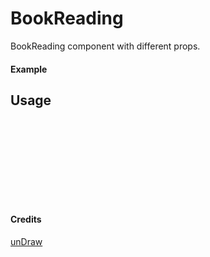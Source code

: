 
<Meta of={BookReading} title="unDraw/BookReading" />

# BookReading

BookReading component with different props.

#### Example

<Canvas of={BookReading.Primary} />

## Usage

```ts
import { BookReading } from "yadl-ui";

const Example = () => {
  return (
      <BookReading />
  );
};

export default Example;
```

#### Credits
[unDraw](https://undraw.co/illustrations)
